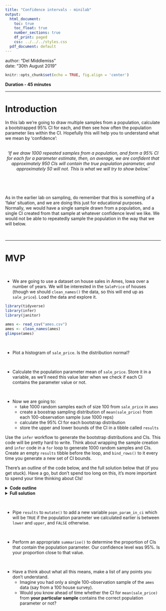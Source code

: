 ```yaml
---
title: "Confidence intervals - minilab"
output:
  html_document:
    toc: true
    toc_float: true
    number_sections: true
    df_print: paged
    css: ../../../styles.css
  pdf_document: default
---
```


<div class="blame">
author: "Del Middlemiss"<br>
date: "30th August 2019"
</div>

```r
knitr::opts_chunk$set(echo = TRUE, fig.align = 'center')
```

**Duration - 45 minutes**<br>

<hr>

# Introduction 

In this lab we're going to draw multiple samples from a population, calculate a bootstrapped $95\%$ CI for each, and then see how often the population parameter lies within the CI. Hopefully this will help you to understand what we mean by 'confidence':

<br>
<center>
*'If we draw 1000 repeated samples from a population, and form a $95\%$ CI for each for a parameter estimate, then, on average, we are _confident_ that approximately $950$ CIs _will_ contain the true population parameter, and approximately $50$ _will not_. This is what we will try to show below.'*
</center>
<br>

<br>
<div class='emphasis'>
As in the earlier lab on sampling, do remember that this is something of a 'fake' situation, and we are doing this just for educational purposes. Normally, we would have a single sample drawn from a population, and a single CI created from that sample at whatever confidence level we like. We would not be able to repeatedly sample the population in the way that we will below.
</div>
<br>

<hr>

# MVP

<br>

* We are going to use a dataset on house sales in Ames, Iowa over a number of years. We will be interested in the `SalePrice` of houses (though we should `clean_names()` the data, so this will end up as `sale_price`). Load the data and explore it.

```r
library(tidyverse)
library(infer)
library(janitor)
```

```r
ames <- read_csv("ames.csv")
ames <- clean_names(ames)
glimpse(ames)
```

<br>

* Plot a histogram of `sale_price`. Is the distribution normal?

<br>

* Calculate the population parameter mean of `sale_price`. Store it in a variable, as we'll need this value later when we check if each CI contains the parameter value or not.

<br>

* Now we are going to:
  - take $1000$ random samples each of size $100$ from `sale_price` in `ames`
  - create a boostrap sampling distribution of `mean(sale_price)` from each $100$-observation sample (use 1000 reps)
  - calculate the $95\%$ CI for each bootstrap distribution 
  - store the upper and lower bounds of the CI in a tibble called `results` 
  
Use the `infer` workflow to generate the bootstrap distributions and CIs. This code will be pretty hard to write. Think about wrapping the sample creation and `infer` code in a `for` loop to generate $1000$ random samples and CIs. Create an empty `results` tibble before the loop, and `bind_rows()` to it every time you generate a new set of CI bounds.  

There's an outline of the code below, and the full solution below that (if you get stuck). Have a go, but don't spend too long on this, it's more important to spend your time thinking about CIs!  

<details>
<summary>**Code outline**</summary>
```r
results <- tibble()
for (sample_num in 1:1000){

  # get a new 100-observation random sample from ames
  this_sample <- ames %>%

  # create a bootstrap distribution of mean(sale_price)
  # use 1000 reps
  this_bootstrap <- this_sample %>%

  # get 95% CI for this_bootstrap distribution
  this_ci <- this_bootstrap %>%

  # prepare new row for results, storing this_ci bounds
  this_result <- c(
    sample_num = sample_num, 
    lower = this_ci[[1]], 
    upper = this_ci[[2]]
  )
  
  # add this_result to growing tibble of results
  results <- 
}
```
</details>

<details>
<summary>**Full solution**</summary>
```r
results <- tibble()
for (sample_num in 1:1000){

  # get a new 100-observation random sample from ames
  this_sample <- ames %>%
    rep_sample_n(size = 100, reps = 1) %>%
    ungroup() %>%
    select(sale_price)
  
  # create a bootstrap distribution of mean(sale_price)
  # use 1000 reps
    this_bootstrap <- this_sample %>%
    specify(response = sale_price) %>%
    generate(reps = 1000, type = "bootstrap") %>%
    calculate(stat = "mean")

  # get 95% CI for this bootstrap distribution
  this_ci <- this_bootstrap %>%
    get_ci(level = 0.95, type = "percentile")
  
  # prepare new row for results, storing CI bounds
  this_result <- c(
    sample_num = sample_num, 
    lower = this_ci[[1]], 
    upper = this_ci[[2]]
  )
  
  # add this_result to growing tibble of results
  results <- bind_rows(results, this_result)
}
```
</details>

<br>

* Pipe `results` to `mutate()` to add a new variable `popn_param_in_ci` which will be `TRUE` if the population parameter we calculated earlier is between `lower` and `upper`, and `FALSE` otherwise.

<br>

* Perform an appropriate `summarise()` to determine the proportion of CIs that contain the population parameter. Our confidence level was $95\%$. Is your proportion close to that value.

<br>

* Have a think about what all this means, make a list of any points you don't understand. 
  - Imagine you had only a single $100$-observation sample of the `ames` data (say from a $100$ house survey). 
  - Would you know ahead of time whether the CI for `mean(sale_price)` from **your particular sample** contains the correct population parameter or not?
